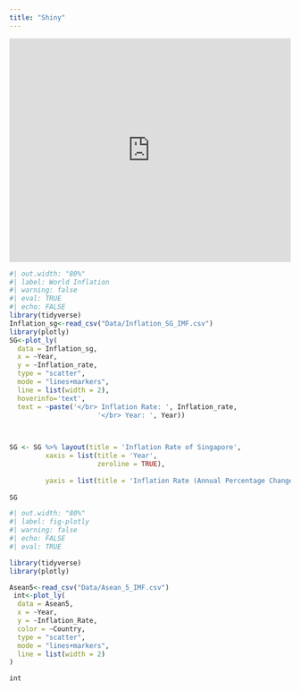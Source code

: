 ```yaml
---
title: "Shiny"
---
```

<iframe height="400" width="100%" frameborder="no" src="https://charlenentx.shinyapps.io/shiny/"> </iframe>

```r
#| out.width: "80%"
#| label: World Inflation
#| warning: false
#| eval: TRUE
#| echo: FALSE
library(tidyverse)
Inflation_sg<-read_csv("Data/Inflation_SG_IMF.csv")
library(plotly)
SG<-plot_ly(
  data = Inflation_sg,
  x = ~Year, 
  y = ~Inflation_rate,
  type = "scatter",
  mode = "lines+markers",
  line = list(width = 2),
  hoverinfo='text',
  text = ~paste('</br> Inflation Rate: ', Inflation_rate,
                      '</br> Year: ', Year))
                    


SG <- SG %>% layout(title = 'Inflation Rate of Singapore',
         xaxis = list(title = 'Year',
                      zeroline = TRUE),
                      
         yaxis = list(title = 'Inflation Rate (Annual Percentage Change)', zeroline = TRUE, range = c(-2, 9)))
                    
SG
```
```r
#| out.width: "80%"
#| label: fig-plotly
#| warning: false
#| echo: FALSE
#| eval: TRUE

library(tidyverse)
library(plotly)

Asean5<-read_csv("Data/Asean_5_IMF.csv")
 int<-plot_ly(
  data = Asean5,
  x = ~Year, 
  y = ~Inflation_Rate,
  color = ~Country,
  type = "scatter",
  mode = "lines+markers",
  line = list(width = 2)
)

int
```